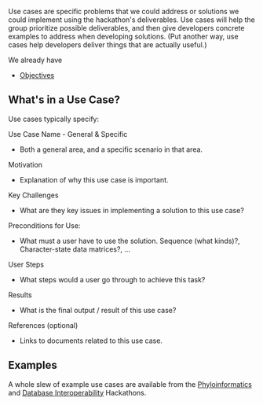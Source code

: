 Use cases are specific problems that we could address or solutions we could implement using the hackathon's deliverables. Use cases will help the group prioritize possible deliverables, and then give developers concrete examples to address when developing solutions.  (Put another way, use cases help developers deliver things that are actually useful.)

We already have
* [[Objectives]]

== What's in a Use Case? ==

Use cases typically specify:
; Use Case Name - General & Specific
* Both a general area, and a specific scenario in that area.
; Motivation
* Explanation of why this use case is important.
; Key Challenges
* What are they key issues in implementing a solution to this use case?
; Preconditions for Use:
* What must a user have to use the solution.  Sequence (what kinds)?, Character-state data matrices?, ...
; User Steps
* What steps would a user go through to achieve this task?
; Results
* What is the final output / result of this use case?
; References (optional)
* Links to documents related to this use case.

== Examples ==

A whole slew of example use cases are available from the [http://hackathon.nescent.org/UseCases Phyloinformatics] and [https://www.nescent.org/wg_evoinfo/Database_Interop_Hackathon/Use_Cases#Use_Cases Database Interoperability] Hackathons.